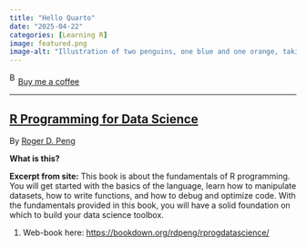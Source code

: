 ```yaml
---
title: "Hello Quarto"
date: "2025-04-22"
categories: [Learning R]
image: featured.png
image-alt: "Illustration of two penguins, one blue and one orange, taking a selfie with a selfie stick. The moon in the background looks like the Quarto logo."
---
```



<link href="https://fonts.googleapis.com/css?family=Cookie" rel="stylesheet"><a class="bmc-button" target="_blank" href="https://www.buymeacoffee.com/JoscelinRocha">![Buy me a coffee](https://cdn.buymeacoffee.com/buttons/bmc-new-btn-logo.svg){alt="Buy me a coffee" width="15" height="21"}Buy me a coffee</a>

------------------------------------------------------------------------


## [R Programming for Data Science](https://bookdown.org/rdpeng/rprogdatascience/)

By [Roger D. Peng](https://bookdown.org/rdpeng/rprogdatascience/)

**What is this?**

**Excerpt from site:** This book is about the fundamentals of R programming. You will get started with the basics of the language, learn how to manipulate datasets, how to write functions, and how to debug and optimize code. With the fundamentals provided in this book, you will have a solid foundation on which to build your data science toolbox.

1.  Web-book here: <https://bookdown.org/rdpeng/rprogdatascience/>